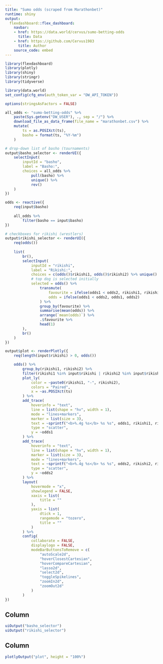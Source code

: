 ```yaml
---
title: "Sumo odds (scraped from Marathonbet)"
runtime: shiny
output:
  flexdashboard::flex_dashboard:
    navbar:
    - href: https://data.world/cervus/sumo-betting-odds
      title: Data
    - href: https://github.com/Cervus1983
      title: Author
    source_code: embed
---
```



```r
library(flexdashboard)
library(plotly)
library(shiny)
library(stringr)
library(tidyverse)
```


```r
library(data.world)
set_config(cfg_env(auth_token_var = "DW_API_TOKEN"))

options(stringsAsFactors = FALSE)

all_odds <- "sumo-betting-odds" %>% 
	paste(Sys.getenv("DW_USER"), ., sep = "/") %>% 
	download_file_as_data_frame(file_name = "marathonbet.csv") %>% 
	mutate(
		ts = as.POSIXct(ts),
		basho = format(ts, "%Y-%m")
	)
```


```r
# drop-down list of basho (tournaments)
output$basho_selector <- renderUI({
	selectInput(
		inputId = "basho",
		label = "Basho:",
		choices = all_odds %>% 
			pull(basho) %>% 
			unique() %>% 
			rev()
	)
})
```


```r
odds <- reactive({
	req(input$basho)
	
	all_odds %>% 
		filter(basho == input$basho)
})
```


```r
# checkboxes for rikishi (wrestlers)
output$rikishi_selector <- renderUI({
	req(odds())
	
	list(
		br(),
		selectInput(
			inputId = "rikishi",
			label = "Rikishi:",
			choices = c(odds()$rikishi1, odds()$rikishi2) %>% unique() %>% sort(),
			# top dog is selected initially
			selected = odds() %>% 
				transmute(
					favourite = ifelse(odds1 < odds2, rikishi1, rikishi2),
					odds = ifelse(odds1 < odds2, odds1, odds2)
				) %>% 
				group_by(favourite) %>% 
				summarise(mean(odds)) %>% 
				arrange(`mean(odds)`) %>% 
				.$favourite %>% 
				head(1)
		),
		br()
	)
})
```


```r
output$plot <- renderPlotly({
	req(length(input$rikishi) > 0, odds())

	odds() %>% 
		group_by(rikishi1, rikishi2) %>% 
		filter(rikishi1 %in% input$rikishi | rikishi2 %in% input$rikishi) %>% 
		plot_ly(
			color = ~paste0(rikishi1, "-", rikishi2),
			colors = "Paired",
			x = ~as.POSIXct(ts)
		) %>% 
		add_trace(
			hoverinfo = "text",
			line = list(shape = "hv", width = 1),
			mode = "lines+markers",
			marker = list(size = 3),
			text = ~sprintf("<b>%.4g %s</b> %s %s", odds1, rikishi1, rikishi2, format(ts, "%Y-%m-%d %H:%M")),
			type = "scatter",
			y = ~odds1
		) %>% 
		add_trace(
			hoverinfo = "text",
			line = list(shape = "hv", width = 1),
			marker = list(size = 3),
			mode = "lines+markers",
			text = ~sprintf("<b>%.4g %s</b> %s %s", odds2, rikishi2, rikishi1, format(ts, "%Y-%m-%d %H:%M")),
			type = "scatter",
			y = ~odds2
		) %>% 
		layout(
			hovermode = "x",
			showlegend = FALSE,
			xaxis = list(
				title = ""
			),
			yaxis = list(
				dtick = 1,
				rangemode = "tozero",
				title = ""
			)
		) %>% 
		config(
			collaborate = FALSE,
			displaylogo = FALSE,
			modeBarButtonsToRemove = c(
				"autoScale2d",
				"hoverClosestCartesian",
				"hoverCompareCartesian",
				"lasso2d",
				"select2d",
				"toggleSpikelines",
				"zoomIn2d",
				"zoomOut2d"
			)
		)
})
```


Column {.sidebar}
-----------------------------------------------------------------------

```r
uiOutput("basho_selector")
uiOutput("rikishi_selector")
```


Column
-----------------------------------------------------------------------

```r
plotlyOutput("plot", height = "100%")
```
